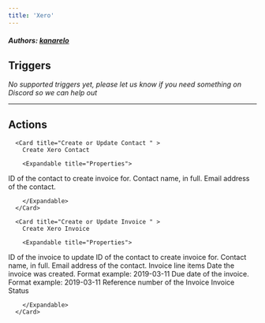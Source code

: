 ```yaml
---
title: 'Xero'
---
```


##### Authors: [kanarelo](https://github.com/kanarelo)


## Triggers

*No supported triggers yet, please let us know if you need something on Discord so we can help out* 


---

## Actions


      <Card title="Create or Update Contact " >
        Create Xero Contact

        <Expandable title="Properties">
          
<ResponseField name="Organization" required type="Dropdown">

</ResponseField>
            
<ResponseField name="Contact ID"  type="Short_text">
ID of the contact to create invoice for.
</ResponseField>
            
<ResponseField name="Contact Name" required type="Short_text">
Contact name, in full.
</ResponseField>
            
<ResponseField name="Contact Email"  type="Short_text">
Email address of the contact.
</ResponseField>
              
        </Expandable>
      </Card>
  
      <Card title="Create or Update Invoice " >
        Create Xero Invoice

        <Expandable title="Properties">
          
<ResponseField name="Organization" required type="Dropdown">

</ResponseField>
            
<ResponseField name="Invoice ID"  type="Short_text">
ID of the invoice to update
</ResponseField>
            
<ResponseField name="Contact ID"  type="Short_text">
ID of the contact to create invoice for.
</ResponseField>
            
<ResponseField name="Contact Name" required type="Short_text">
Contact name, in full.
</ResponseField>
            
<ResponseField name="Contact Email"  type="Short_text">
Email address of the contact.
</ResponseField>
            
<ResponseField name="Line Item" required type="Object">
Invoice line items
</ResponseField>
            
<ResponseField name="Date Prepared"  type="Short_text">
Date the invoice was created. Format example: 2019-03-11
</ResponseField>
            
<ResponseField name="Due Date" required type="Short_text">
Due date of the invoice. Format example: 2019-03-11
</ResponseField>
            
<ResponseField name="Invoice Reference"  type="Short_text">
Reference number of the Invoice
</ResponseField>
            
<ResponseField name="Status" required type="Static_dropdown">
Invoice Status
</ResponseField>
              
        </Expandable>
      </Card>
  
